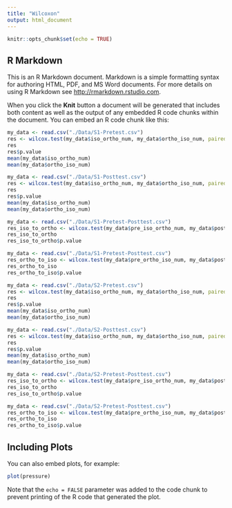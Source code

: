 ```yaml
---
title: "Wilcoxon"
output: html_document
---
```


```r
knitr::opts_chunk$set(echo = TRUE)
```

## R Markdown

This is an R Markdown document. Markdown is a simple formatting syntax for authoring HTML, PDF, and MS Word documents. For more details on using R Markdown see <http://rmarkdown.rstudio.com>.

When you click the **Knit** button a document will be generated that includes both content as well as the output of any embedded R code chunks within the document. You can embed an R code chunk like this:

```r
my_data <- read.csv("./Data/S1-Pretest.csv")
res <- wilcox.test(my_data$iso_ortho_num, my_data$ortho_iso_num, paired = TRUE, alternative = "two.sided")
res
res$p.value
mean(my_data$iso_ortho_num)
mean(my_data$ortho_iso_num)
```

```r
my_data <- read.csv("./Data/S1-Posttest.csv")
res <- wilcox.test(my_data$iso_ortho_num, my_data$ortho_iso_num, paired = TRUE, alternative = "two.sided")
res
res$p.value
mean(my_data$iso_ortho_num)
mean(my_data$ortho_iso_num)
```

```r
my_data <- read.csv("./Data/S1-Pretest-Posttest.csv")
res_iso_to_ortho <- wilcox.test(my_data$pre_iso_ortho_num, my_data$post_iso_ortho_num, paired = TRUE, alternative = "less")
res_iso_to_ortho
res_iso_to_ortho$p.value
```

```r
my_data <- read.csv("./Data/S1-Pretest-Posttest.csv")
res_ortho_to_iso <- wilcox.test(my_data$pre_ortho_iso_num, my_data$post_ortho_iso_num, paired = TRUE, alternative = "less")
res_ortho_to_iso
res_ortho_to_iso$p.value
```

```r
my_data <- read.csv("./Data/S2-Pretest.csv")
res <- wilcox.test(my_data$iso_ortho_num, my_data$ortho_iso_num, paired = TRUE, alternative = "two.sided")
res
res$p.value
mean(my_data$iso_ortho_num)
mean(my_data$ortho_iso_num)
```

```r
my_data <- read.csv("./Data/S2-Posttest.csv")
res <- wilcox.test(my_data$iso_ortho_num, my_data$ortho_iso_num, paired = TRUE, alternative = "two.sided")
res
res$p.value
mean(my_data$iso_ortho_num)
mean(my_data$ortho_iso_num)
```

```r
my_data <- read.csv("./Data/S2-Pretest-Posttest.csv")
res_iso_to_ortho <- wilcox.test(my_data$pre_iso_ortho_num, my_data$post_iso_ortho_num, paired = TRUE, alternative = "less")
res_iso_to_ortho
res_iso_to_ortho$p.value
```

```r
my_data <- read.csv("./Data/S2-Pretest-Posttest.csv")
res_ortho_to_iso <- wilcox.test(my_data$pre_ortho_iso_num, my_data$post_ortho_iso_num, paired = TRUE, alternative = "less")
res_ortho_to_iso
res_ortho_to_iso$p.value
```
## Including Plots

You can also embed plots, for example:

```r
plot(pressure)
```

Note that the `echo = FALSE` parameter was added to the code chunk to prevent printing of the R code that generated the plot.
